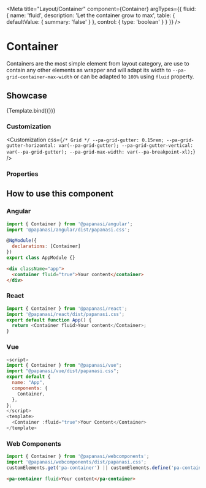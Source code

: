 
<Meta
  title="Layout/Container"
  component={Container}
  argTypes={{
    fluid: {
      name: 'fluid',
      description: 'Let the container grow to max',
      table: {
        defaultValue: { summary: 'false' }
      },
      control: {
        type: 'boolean'
      }
    }
  }}
/>


# Container

Containers are the most simple element from layout category, are use to contain any other elements as wrapper and will adapt its width to `--pa-grid-container-max-width` or can be adapted to `100%` using `fluid` property.

## Showcase

<Canvas>
  <Story
    name="Default"
    args={{
      fluid: false
    }}
  >
    {Template.bind({})}
  </Story>
</Canvas>

### Customization

<Customization
  css={`
    /* Grid */
    --pa-grid-gutter: 0.15rem;
    --pa-grid-gutter-horizontal: var(--pa-grid-gutter);
    --pa-grid-gutter-vertical: var(--pa-grid-gutter);
    --pa-grid-max-width: var(--pa-breakpoint-xl);
  `}
/>

### Properties

<ArgsTable story="Default" of={Container} />

## How to use this component

### Angular

```js
import { Container } from '@papanasi/angular';
import '@papanasi/angular/dist/papanasi.css';

@NgModule({
  declarations: [Container]
})
export class AppModule {}
```

```html
<div className="app">
  <container fluid="true">Your content</container>
</div>
```

### React

```js
import { Container } from '@papanasi/react';
import '@papanasi/react/dist/papanasi.css';
export default function App() {
  return <Container fluid>Your content</Container>;
}
```

### Vue

```js
<script>
import { Container } from "@papanasi/vue";
import "@papanasi/vue/dist/papanasi.css";
export default {
  name: "App",
  components: {
    Container,
  },
};
</script>
<template>
  <Container :fluid="true">Your Content</Container>
</template>
```

### Web Components

```js
import { Container } from '@papanasi/webcomponents';
import '@papanasi/webcomponents/dist/papanasi.css';
customElements.get('pa-container') || customElements.define('pa-container', Container);
```

```html
<pa-container fluid>Your content</pa-container>
```
